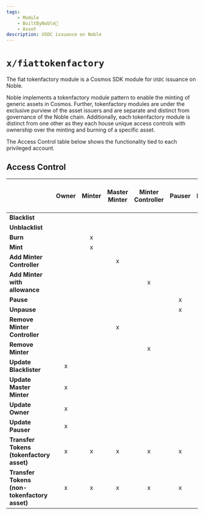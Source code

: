 ```yaml
---
tags: 
    - Module
    - BuiltByNoble💪
    - Asset
description: USDC issuance on Noble
---
```



# `x/fiattokenfactory`

<div style={{ marginBottom: "20px" }}>
    <GitHubButton repoUrl="https://github.com/circlefin/noble-fiattokenfactory/tree/master/x/fiattokenfactory"/>
</div>

The fiat tokenfactory module is a Cosmos SDK module for `USDC` issuance on Noble.

Noble implements a tokenfactory module pattern to enable the minting of generic assets in Cosmos. Further, tokenfactory modules are under the exclusive purview of the asset issuers and are separate and distinct from governance of the Noble chain. Additionally, each tokenfactory module is distinct from one other as they each house unique access controls with ownership over the minting and burning of a specific asset.

The Access Control table below shows the functionality tied to each privileged account.

## Access Control

|                                             | **Owner** | **Minter** | **Master Minter** | **Minter Controller** | **Pauser** | **Blacklister** | **Is Paused<br/>(Actions Allowed)** |
| ------------------------------------------- | :-------: | :--------: | :---------------: | :-------------------: | :--------: | :-------------: | :---------------------------------: |
| **Blacklist**                               |           |            |                   |                       |            |        x        |                  x                  |
| **Unblacklist**                             |           |            |                   |                       |            |        x        |                  x                  |
| **Burn**                                    |           |     x      |                   |                       |            |                 |                                     |
| **Mint**                                    |           |     x      |                   |                       |            |                 |                                     |
| **Add Minter Controller**                   |           |            |         x         |                       |            |                 |                  x                  |
| **Add Minter with allowance**               |           |            |                   |           x           |            |                 |                  x                  |
| **Pause**                                   |           |            |                   |                       |     x      |                 |                  x                  |
| **Unpause**                                 |           |            |                   |                       |     x      |                 |                  x                  |
| **Remove Minter Controller**                |           |            |         x         |                       |            |                 |                  x                  |
| **Remove Minter**                           |           |            |                   |           x           |            |                 |                  x                  |
| **Update Blacklister**                      |     x     |            |                   |                       |            |                 |                  x                  |
| **Update Master Minter**                    |     x     |            |                   |                       |            |                 |                  x                  |
| **Update Owner**                            |     x     |            |                   |                       |            |                 |                  x                  |
| **Update Pauser**                           |     x     |            |                   |                       |            |                 |                  x                  |
| **Transfer Tokens (tokenfactory asset)**     |     x     |     x      |         x         |           x           |     x      |        x        |                                     |
| **Transfer Tokens (non-tokenfactory asset)** |     x     |     x      |         x         |           x           |     x      |        x        |                  x                  |
